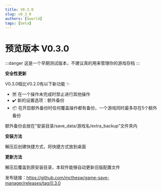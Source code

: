 ```yaml
---
title: V0.3.0
slug: v0_3_0
authors: [Sworld]
tags: [beta]
---
```

# 预览版本 V0.3.0

:::danger
这是一个早期测试版本，不建议真的用来管理你的游戏存档
:::

**安全性更新**

V0.3.0相比V0.2.0有以下新功能 ✨

- 🈲 在一个操作未完成时禁止进行其他操作
- ✔️ 新的设置选项：额外备份
- 📦 在开启额外备份时任何覆盖操作都有备份，一个游戏同时最多存在5个额外备份

额外备份会放在“安装目录/save_data/游戏名/extra_backup”文件夹内

**安装方法**

解压后创建快捷方式，将快捷方式放到桌面

**更新方法**

解压后覆盖到原安装目录，本软件能够自动更新旧版配置文件

发布链接：https://github.com/mcthesw/game-save-manager/releases/tag/0.3.0